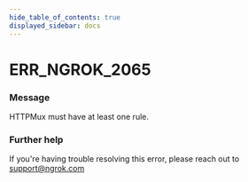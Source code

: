```yaml
---
hide_table_of_contents: true
displayed_sidebar: docs
---
```



# ERR_NGROK_2065

### Message
HTTPMux must have at least one rule.

<ErrorDetails error='err_ngrok_2065' />


### Further help
If you're having trouble resolving this error, please reach out to [support@ngrok.com](mailto:support@ngrok.com?subject=Help%20with%20ERR_NGROK_2065)

